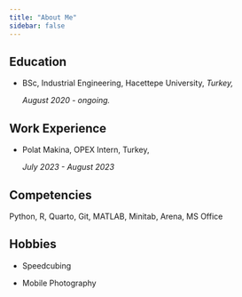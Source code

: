 ```yaml
---
title: "About Me"
sidebar: false 
---
```


## Education

-   BSc, Industrial Engineering, Hacettepe University, *Turkey,*

    *August 2020 - ongoing.*

## Work Experience

-   Polat Makina, OPEX Intern, Turkey,

    *July 2023 - August 2023*

## Competencies

Python, R, Quarto, Git, MATLAB, Minitab, Arena, MS Office

## Hobbies

-   Speedcubing

-   Mobile Photography
